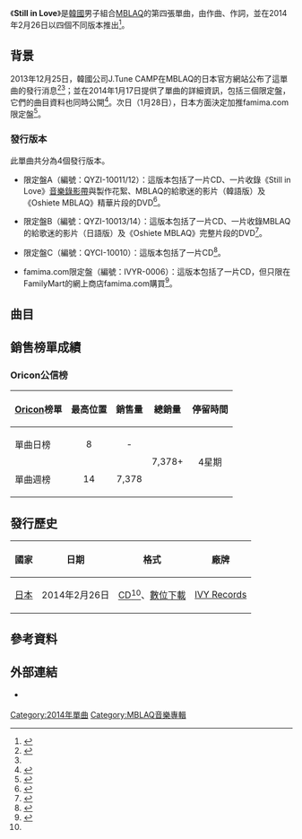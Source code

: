 {{Infobox single
|Name          = Still in Love
|Cover         = MBLAQ Still in Love.jpg
|Border        = yes
|Caption       = 限定盤A封面
|Artist        = [[MBLAQ|MBLAQ]]
|Album         = 
|Released      = 2014年2月26日<br><small>（見[[#發行歷史|發行歷史]]）</small>
|Format        = [[CD|CD]]、[[數位音樂下載|數位下載]]
|B-side        = Take it Back
|Recorded      = 2013年
|Genre         = [[日語流行音樂|日語流行音樂]]
|Length        = 4分39秒
|Writer        = {{link-ko|森大輔|森大輔 (シンガーソングライター)}}
|Producer      = 
|Label         = [[IVY_Records|IVY Records]]
|Chronology    = [[MBLAQ|MBLAQ]]日語單曲
|Last single   = [[MONA_LISA_-Japanese_Version-|MONA LISA -Japanese Version-]]<br>（2013年）
|This single   = '''Still in Love''' <br>（2014年）
|Next single   = 
}}
《'''Still in Love'''》是[[韓國|韓國]]男子組合[[MBLAQ|MBLAQ]]的第四張單曲，由{{link-ko|森大輔|森大輔 (シンガーソングライター)}}作曲、作詞，並在2014年2月26日以四個不同版本推出<ref name=release>{{cite web|url=http://mblaq-jp.com/news/index.html|title=MBLAQ待望のNEWシングル「Still in Love」の発売日決定！（需往下拉查閱）|language=ja|work=|publisher=MBLAQ Japan|accessdate=April 28, 2014|deadurl=yes|archiveurl=https://archive.is/20140428065806/http://mblaq-jp.com/news/index.html|archivedate=2014年4月28日}}</ref>。

==背景==
2013年12月25日，韓國公司J.Tune CAMP在MBLAQ的日本官方網站公布了這單曲的發行消息<ref>{{cite web|url=http://mblaq-jp.com/news/index.html|title=重大発表!!2014年春、待望の日本オリジナル曲New Singleリリース決定!!（需往下拉查閱）|language=ja|work=|publisher=MBLAQ Japan|accessdate=April 28, 2014|deadurl=yes|archiveurl=https://archive.is/20140428065806/http://mblaq-jp.com/news/index.html|archivedate=2014年4月28日}}</ref><ref name=release />；並在2014年1月17日提供了單曲的詳細資訊，包括三個限定盤，它們的曲目資料也同時公開<ref>{{cite web|url=http://mblaq-jp.com/news/index.html|title=NEW シングル 「Still in Love」ふれあいLIVE連動特典＆応募特典の詳細発表！（需往下拉查閱）|language=ja|work=|publisher=MBLAQ Japan|accessdate=April 28, 2014|deadurl=yes|archiveurl=https://archive.is/20140428065806/http://mblaq-jp.com/news/index.html|archivedate=2014年4月28日}}</ref>。次日（1月28日），日本方面決定加推famima.com限定盤<ref>{{cite web|url=http://mblaq-jp.com/news/index.html|title=MBLAQ NEWシングル「Still in Love」 famima.com限定盤発売決定！（需往下拉查閱）|language=ja|work=|publisher=MBLAQ Japan|accessdate=April 28, 2014|deadurl=yes|archiveurl=https://archive.is/20140428065806/http://mblaq-jp.com/news/index.html|archivedate=2014年4月28日}}</ref>。

===發行版本===
此單曲共分為4個發行版本。

*限定盤A（編號：QYZI-10011/12）：這版本包括了一片CD、一片收錄《Still in Love》[[音樂錄影帶|音樂錄影帶]]與製作花絮、MBLAQ的給歌迷的影片（韓語版）及《Oshiete MBLAQ》精華片段的DVD<ref name=typeA>{{cite web|url=http://www.yesasia.com/global/still-in-love-type-a-single-dvd-%E5%88%9D%E5%9B%9E%E9%99%90%E5%AE%9A%E7%89%88-%E6%97%A5%E6%9C%AC%E7%89%88/1035012652-0-0-0-zh_TW/info.html|title=YESASIA : Still in Love ［TYPE A］ (SINGLE+DVD)(初回限定版)(日本版)  鐳射唱片 - MBLAQ|work=|publisher=[[Yesasia|Yesasia]]|accessdate=April 28, 2014|archive-date=2014-04-29|archive-url=https://web.archive.org/web/20140429050906/http://www.yesasia.com/global/still-in-love-type-a-single-dvd-%E5%88%9D%E5%9B%9E%E9%99%90%E5%AE%9A%E7%89%88-%E6%97%A5%E6%9C%AC%E7%89%88/1035012652-0-0-0-zh_TW/info.html|dead-url=no}}</ref>。

*限定盤B（編號：QYZI-10013/14）：這版本包括了一片CD、一片收錄MBLAQ的給歌迷的影片（日語版）及《Oshiete MBLAQ》完整片段的DVD<ref name=typeB>{{cite web|url=http://www.yesasia.com/global/still-in-love-type-b-single-dvd-%E5%88%9D%E5%9B%9E%E9%99%90%E5%AE%9A%E7%89%88-%E6%97%A5%E6%9C%AC%E7%89%88/1035012654-0-0-0-zh_TW/info.html|title=YESASIA : Still in Love ［TYPE B］ (SINGLE+DVD)(初回限定版)(日本版)  鐳射唱片 - MBLAQ|work=|publisher=[[Yesasia|Yesasia]]|accessdate=April 28, 2014|archive-date=2014-04-29|archive-url=https://web.archive.org/web/20140429050416/http://www.yesasia.com/global/still-in-love-type-b-single-dvd-%E5%88%9D%E5%9B%9E%E9%99%90%E5%AE%9A%E7%89%88-%E6%97%A5%E6%9C%AC%E7%89%88/1035012654-0-0-0-zh_TW/info.html|dead-url=no}}</ref>。

*限定盤C（編號：QYCI-10010）：這版本包括了一片CD<ref name=regular>{{cite web|url=http://www.oricon.co.jp/prof/artist/523049/products/music/1061960/1/|title=「Ｓｔｉｌｌ　ｉｎ　Ｌｏｖｅ（限定盤Ｃ）」 ＭＢＬＡＱ│オリコン芸能人事典-ORICON STYLE|language=ja|work=|publisher=[[Oricon|Oricon]]|accessdate=April 28, 2014|archive-date=2014-04-29|archive-url=https://web.archive.org/web/20140429050007/http://www.oricon.co.jp/prof/artist/523049/products/music/1061960/1/|dead-url=no}}</ref>。

*famima.com限定盤（編號：IVYR-0006）：這版本包括了一片CD，但只限在FamilyMart的網上商店famima.com購買<ref name=famima.com>{{cite web|url=http://www.famima.com/shop/g/g9190000052529/|title=ＭＢＬＡＱ／Ｓｔｉｌｌ　ｉｎ　Ｌｏｖｅ【ｆａｍｉｍａ．ｃｏｍ盤】: CD・DVD・ゲーム - famima.com|language=ja|work=|publisher=[[famima.com|famima.com]]|accessdate=April 28, 2014|archive-url=https://web.archive.org/web/20140429044747/http://www.famima.com/shop/g/g9190000052529/|archive-date=2014-04-29|dead-url=yes}}</ref>。

==曲目==
{{tracklist
| total_length    = 15:55
| headline        = 所有版本<ref name=regular />

| title1          = Still in Love
| music1          = {{link-ko|森大輔|森大輔 (シンガーソングライター)}}
| lyrics1         = 森大輔
| arranger1       = 
| producer1       = 
| length1         = 4:39

| title2          = Take it Back
| music2          = {{link-ja|中村太一|中村タイチ}}
| lyrics2         = [[her0ism|her0ism]]
| arranger2       = 
| producer2       = 
| length2         = 3:17

| title3          = Still in Love
| note3           = Instrumental
| music3          = 森大輔
| lyrics3         = 
| arranger3       = 
| producer3       = 
| length3         = 4:39

| title4          = Take it Back
| note4           = Instrumental
| music4          = 中村太一
| lyrics4         = 
| arranger4       = 
| producer4       = 
| length4         = 3:17

}}
{{tracklist
| collapsed       = yes
| headline        = DVD - 初回限定盤A：<ref name=typeA /> 
| title1          = Still in Love
| note1           = [[音樂錄影帶|音樂錄影帶]]
| title2          = Still in Love
| note2           = 音樂錄影帶 - Special feature
| title3          = MBLAQ的給歌迷的影片
| note3           = 韓語版
| title4          = Oshiete MBLAQ
| note4           = 精華片段
}}
{{tracklist
| collapsed       = yes
| headline        = DVD - 初回限定盤B：<ref name=typeB /> 
| title1          = MBLAQ的給歌迷的影片
| note1           = 日語版
| title2          = Oshiete MBLAQ
}}

==銷售榜單成績==
===Oricon公信榜===
{| class="wikitable" style="width:500px;"
|-
! style="text-align:center;"|[[Oricon|Oricon]]榜單
! style="text-align:center;"|最高位置
! style="text-align:center;"|銷售量
! style="text-align:center;"|總銷量
! style="text-align:center;"|停留時間
|-
|align="left"|單曲日榜
| style="text-align:center;"|8
| style="text-align:center;" rowspan="1"| -
| style="text-align:center;" rowspan="3"|7,378+
| style="text-align:center;" rowspan="3"|4星期
|-
|align="left"|單曲週榜
| style="text-align:center;"|14
| style="text-align:center;"|7,378
|}

==發行歷史==
{| class="wikitable plainrowheaders"
|-
! scope="col"| 國家 !! 日期 !! 格式 !! 廠牌
|-
! scope="row" rowspan="1"| [[日本|日本]]
| 2014年2月26日
| [[CD|CD]]<ref name=regular />、[[數位音樂下載|數位下載]]
| [[IVY_Records|IVY Records]]
|}

==參考資料==
{{reflist}}

==外部連結==
* {{Official website|http://mblaq-jp.com/index.html|MBLAQ日本官方網站}} {{Ja icon}}

{{MBLAQ}}

[[Category:2014年單曲|Category:2014年單曲]]
[[Category:MBLAQ音樂專輯|Category:MBLAQ音樂專輯]]